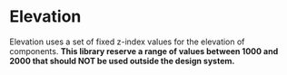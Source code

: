 
<Meta title="Essentials/Elevation" />

# Elevation

Elevation uses a set of fixed z-index values for the elevation of components.
**This library reserve a range of values between 1000 and 2000 that should NOT be used
outside the design system.**
